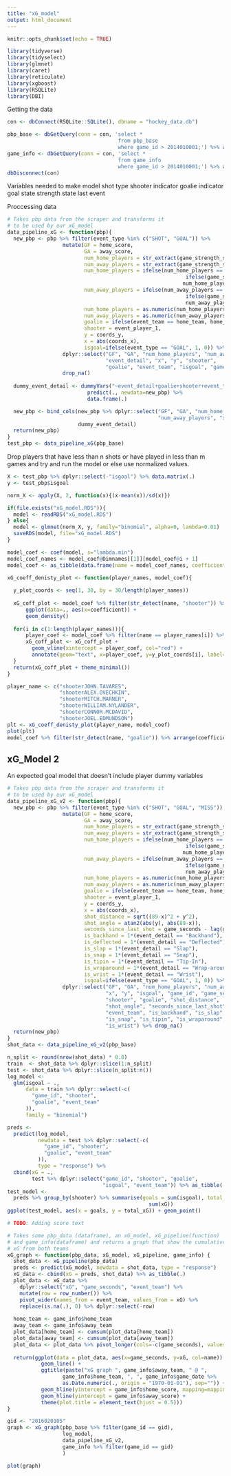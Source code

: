 ```yaml
---
title: "xG_model"
output: html_document
---
```


```r
knitr::opts_chunk$set(echo = TRUE)
```

```r
library(tidyverse)
library(tidyselect)
library(glmnet)
library(caret)
library(reticulate)
library(xgboost)
library(RSQLite)
library(DBI)
```

Getting the data
```r
con <- dbConnect(RSQLite::SQLite(), dbname = "hockey_data.db")

pbp_base <- dbGetQuery(conn = con, 'select * 
                                    from pbp_base
                                    where game_id > 2014010001;') %>% as_tibble(.)
game_info <- dbGetQuery(conn = con, 'select * 
                                    from game_info
                                    where game_id > 2014010001;') %>% as_tibble(.)
dbDisconnect(con)

```

Variables needed to make model
  shot type
  shooter indicator
  goalie indicator
  goal state
  strength state
  last event


Proccessing data
```r
# Takes pbp data from the scraper and transforms it
# to be used by our xG_model
data_pipeline_xG <- function(pbp){
  new_pbp <- pbp %>% filter(event_type %in% c("SHOT", "GOAL")) %>%
                  mutate(GF = home_score,
                         GA = away_score,
                         num_home_players = str_extract(game_strength_state, "^."),
                         num_away_players = str_extract(game_strength_state, ".$"),
                         num_home_players = ifelse(num_home_players == "E", 
                                                          ifelse(game_seconds < 3600, "5", "3"), 
                                                         num_home_players),
                         num_away_players = ifelse(num_away_players == "E", 
                                                          ifelse(game_seconds < 3600, "5", "3"),
                                                          num_away_players),
                         num_home_players = as.numeric(num_home_players),
                         num_away_players = as.numeric(num_away_players),
                         goalie = ifelse(event_team == home_team, home_goalie, away_goalie),
                         shooter = event_player_1,
                         y = coords_y,
                         x = abs(coords_x),
                         isgoal=ifelse(event_type == "GOAL", 1, 0)) %>%
                  dplyr::select("GF", "GA", "num_home_players", "num_away_players", 
                                "event_detail", "x", "y", "shooter", 
                                "goalie", "event_team", "isgoal", "game_id", "game_seconds") %>%
                  drop_na()
  
  dummy_event_detail <- dummyVars("~event_detail+goalie+shooter+event_team", data=new_pbp, fullRank = TRUE) %>%
                          predict(., newdata=new_pbp) %>%
                          data.frame(.)

  new_pbp <- bind_cols(new_pbp %>% dplyr::select("GF", "GA", "num_home_players", 
                                                 "num_away_players", "x", "y", "isgoal"), 
                       dummy_event_detail)
  return(new_pbp)
}
test_pbp <- data_pipeline_xG(pbp_base)
```

Drop players that have less than n shots or have played in less than m games and try and run the model
or else use normalized values.

```r
X <- test_pbp %>% dplyr::select(-"isgoal") %>% data.matrix(.)
y <- test_pbp$isgoal

norm_X <- apply(X, 2, function(x){(x-mean(x))/sd(x)})

if(file.exists("xG_model.RDS")){
  model <- readRDS("xG_model.RDS")
} else{
  model <- glmnet(norm_X, y, family="binomial", alpha=0, lambda=0.01)
  saveRDS(model, file="xG_model.RDS")
}

model_coef <- coef(model, s="lambda.min")
model_coef_names <- model_coef@Dimnames[[1]][model_coef@i + 1]
model_coef <- as_tibble(data.frame(name = model_coef_names, coefficient = model_coef@x))
```

```r
xG_coeff_denisty_plot <- function(player_names, model_coef){
  
  y_plot_coords <- seq(1, 30, by = 30/length(player_names))
  
  xG_coff_plot <- model_coef %>% filter(str_detect(name, "shooter")) %>%
      ggplot(data=., aes(x=coefficient)) + 
      geom_density()
  
  for(i in c(1:length(player_names))){
      player_coef <- model_coef %>% filter(name == player_names[i]) %>% pull(coefficient)
      xG_coff_plot <- xG_coff_plot +
        geom_vline(xintercept = player_coef, col="red") +
        annotate(geom="text", x=player_coef, y=y_plot_coords[i], label=player_names[i], hjust=-0.01)
  }
  return(xG_coff_plot + theme_minimal())
}

player_name <- c("shooterJOHN.TAVARES",
                 "shooterALEX.OVECHKIN",
                 "shooterMITCH.MARNER",
                 "shooterWILLIAM.NYLANDER",
                 "shooterCONNOR.MCDAVID",
                 "shooterJOEL.EDMUNDSON")
plt <- xG_coeff_denisty_plot(player_name, model_coef)
plot(plt)
model_coef %>% filter(str_detect(name, "goalie")) %>% arrange(coefficient)
```







## xG_Model 2
An expected goal model that doesn't include player dummy variables


```r
# Takes pbp data from the scraper and transforms it
# to be used by our xG_model
data_pipeline_xG_v2 <- function(pbp){
  new_pbp <- pbp %>% filter(event_type %in% c("SHOT", "GOAL", "MISS")) %>%
                  mutate(GF = home_score,
                         GA = away_score,
                         num_home_players = str_extract(game_strength_state, "^."),
                         num_away_players = str_extract(game_strength_state, ".$"),
                         num_home_players = ifelse(num_home_players == "E", 
                                                          ifelse(game_seconds < 3600, "5", "3"), 
                                                         num_home_players),
                         num_away_players = ifelse(num_away_players == "E", 
                                                          ifelse(game_seconds < 3600, "5", "3"),
                                                          num_away_players),
                         num_home_players = as.numeric(num_home_players),
                         num_away_players = as.numeric(num_away_players),
                         goalie = ifelse(event_team == home_team, home_goalie, away_goalie),
                         shooter = event_player_1,
                         y = coords_y,
                         x = abs(coords_x),
                         shot_distance = sqrt((89-x)^2 + y^2),
                         shot_angle = atan2(abs(y), abs(89-x)),
                         seconds_since_last_shot = game_seconds - lag(game_seconds),
                         is_backhand = 1*(event_detail == "Backhand"),
                         is_deflected = 1*(event_detail == "Deflected"),
                         is_slap = 1*(event_detail == "Slap"),
                         is_snap = 1*(event_detail == "Snap"),
                         is_tipin = 1*(event_detail == "Tip-In"),
                         is_wraparound = 1*(event_detail == "Wrap-around"),
                         is_wrist = 1*(event_detail == "Wrist"),
                         isgoal=ifelse(event_type == "GOAL", 1, 0)) %>%
                  dplyr::select("GF", "GA", "num_home_players", "num_away_players", 
                                "x", "y", "isgoal", "game_id", "game_seconds",
                                "shooter", "goalie", "shot_distance",
                                "shot_angle", "seconds_since_last_shot",
                                "event_team", "is_backhand", "is_slap",
                                "is_snap", "is_tipin", "is_wraparound", 
                                "is_wrist") %>% drop_na()
  return(new_pbp)   
}
shot_data <- data_pipeline_xG_v2(pbp_base)
```

```r
n_split <- round(nrow(shot_data) * 0.8)
train  <- shot_data %>% dplyr::slice(1:n_split)
test <- shot_data %>% dplyr::slice(n_split:n())
log_model <-
  glm(isgoal ~ .,
      data = train %>% dplyr::select(-c(
        "game_id", "shooter",
        "goalie", "event_team"
      )),
      family = "binomial")

preds <-
  predict(log_model,
          newdata = test %>% dplyr::select(-c(
            "game_id", "shooter",
            "goalie", "event_team"
          )),
          type = "response") %>%
  cbind(xG = .,
        test %>% dplyr::select("game_id", "shooter", "goalie",
                               "isgoal", "event_team")) %>% as_tibble(.)
test_model <-
  preds %>% group_by(shooter) %>% summarise(goals = sum(isgoal), total_xG =
                                              sum(xG))
ggplot(test_model, aes(x = goals, y = total_xG)) + geom_point()
```

```r
# TODO: Adding score text

# Takes some pbp_data (dataframe), an xG_model, xG_pipeline(function)
# and game_info(dataframe) and returns a graph that show the cumulative 
# xG from both teams
xG_graph <- function(pbp_data, xG_model, xG_pipeline, game_info) {
  shot_data <- xG_pipeline(pbp_data)
  preds <- predict(xG_model, newdata = shot_data, type = "response")
  xG_data <- cbind(xG = preds, shot_data) %>% as_tibble(.)
  plot_data <- xG_data %>% 
    dplyr::select("xG", "game_seconds", "event_team") %>% 
    mutate(row = row_number()) %>%
    pivot_wider(names_from = event_team, values_from = xG) %>%
    replace(is.na(.), 0) %>% dplyr::select(-row)
  
  home_team <- game_info$home_team
  away_team <- game_info$away_team
  plot_data[home_team] <- cumsum(plot_data[home_team])
  plot_data[away_team] <- cumsum(plot_data[away_team])
  plot_data <- plot_data %>% pivot_longer(cols=-c(game_seconds), values_to="Cumulative xG")
  
  return(ggplot(data = plot_data, aes(x=game_seconds, y=xG, col=name)) +
           geom_line() + 
           ggtitle(paste("xG graph ", game_info$away_team, " @ ", 
                  game_info$home_team, ", ", game_info$game_date %>% 
                  as.Date.numeric(., origin = "1970-01-01"), sep="")) + 
           geom_hline(yintercept = game_info$home_score, mapping=mapping = ) +
           geom_hline(yintercept = game_info$away_score) + 
           theme(plot.title = element_text(hjust = 0.5)))
}

gid <- "2016020105"
graph <- xG_graph(pbp_base %>% filter(game_id == gid),
                  log_model,
                  data_pipeline_xG_v2,
                  game_info %>% filter(game_id == gid)
                  )

plot(graph)
```

